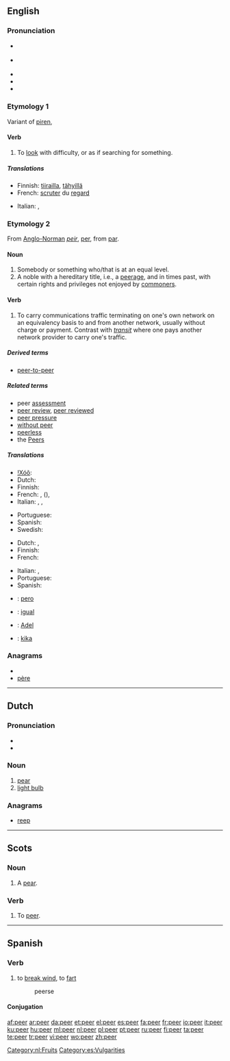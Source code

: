{{wikipedia}}
==English==

===Pronunciation===
* {{IPA|/ˈpiːə/}} {{italbrac|[[RP]]}}
* {{a|US}} {{IPA|/ˈpiːər/}}
* {{audio|en-us-peer.ogg|Audio (US)}}
* {{rhymes|ɪə(r)}}
* {{homophones|pier}}

===Etymology 1===
Variant of [[piren]], {{etyl|enm|en}} {{term|peren}}

====Verb====
{{en-verb}}

# {{intransitive}} To [[look]] with difficulty, or as if searching for something.

=====Translations=====
{{trans-top|to look with difficulty or as if searching}}
* Finnish: [[tiirailla]], [[tähyillä]]
* French: [[scruter]] du [[regard]]
{{trans-mid}}
* Italian: {{t-|it|scrutare}},  {{t+|it|sbirciare}}
{{trans-bottom}}

===Etymology 2===
From [[Anglo-Norman]] ''[[peir]]'', {{etyl|fro}} [[per#Old French|per]], from {{etyl|la}} [[par#Latin|par]].

====Noun====
{{en-noun}}

# Somebody or something who/that is at an equal level.
# A noble with a hereditary title, i.e., a [[peerage]], and in times past, with certain rights and privileges not enjoyed by [[commoner]]s.

====Verb====
{{en-verb}}

# {{Internet}} To carry communications traffic terminating on one's own network on an equivalency basis to and from another network, usually without charge or payment.  Contrast with ''[[transit]]'' where one pays another network provider to carry one's traffic.

=====Derived terms=====
* [[peer-to-peer]]

=====Related terms=====
* peer [[assessment]]
* [[peer review]], [[peer reviewed]]
* [[peer pressure]]
* [[without peer]]
* [[peerless]]
* the [[Peers]]

=====Translations=====
{{trans-top|of equal level}}
* [[!Xóõ]]: {{tø|nmn|!náã}}
* Dutch: {{t-|nl|gelijke|m|f}}
* Finnish: {{t-|fi|vertainen}}
* French: {{t+|fr|pair|m}}, {{t+|fr|pareil|m}} ({{t+|fr|pareille|f}}), {{t+|fr|semblable}}
* Italian: {{t-|it|pari}},  {{t+|it|uguale}},  {{t|it|persona di pari condizione sociale}}
{{trans-mid}}
* Portuguese: {{t+|pt|par|m}}
* Spanish: {{t+|es|par|m}}
* Swedish: {{t+|sv|like}}
{{trans-bottom}}

{{trans-top|noble}}
* Dutch: {{t+|nl|edelman|m}}, {{t-|nl|edele|m}}
* Finnish: {{t-|fi|pääri}}
* French: {{t+|fr|pair|m}}
{{trans-mid}}
* Italian: {{t-|it|pari}},  {{t+|it|nobile}}
* Portuguese: {{t+|pt|par|m}}
* Spanish: {{t+|es|par|m}}
{{trans-bottom}}

{{checktrans-top}}
* {{ttbc|Ido}} : [[pero]]
* {{ttbc|Catalan}}: [[igual]] {{m}}
* {{ttbc|German}}: [[Adel]] {{m}}
* {{ttbc|Swedish}}: [[kika]] {{c}}
{{trans-bottom}}

===Anagrams===
* {{alphagram|eepr}}
* [[père#English|père]]

----

==Dutch==
{{wikipedia|lang=nl}}

===Pronunciation===
* {{audio|Nl-peer.ogg|audio}}
* {{IPA|/ˈpeːr/|lang=nl}}

===Noun===
{{nl-noun|g=f|peren|peertje|dimpl=peertjes}}

# [[pear]]
# [[light bulb]]

===Anagrams===
* [[reep]]

[[Category:nl:Fruits]]

----

==Scots==

===Noun===
{{sco-noun}}

# A [[pear]].

===Verb===
{{sco-verb}}

# To [[peer#English|peer]].

----

==Spanish==

===Verb===
{{es-verb|pe|er|part=peído}}

# to [[break wind]], to [[fart]]
#: peerse

====Conjugation====
{{es-conj-eer|p}}

[[Category:es:Vulgarities]]

[[af:peer]]
[[ar:peer]]
[[da:peer]]
[[et:peer]]
[[el:peer]]
[[es:peer]]
[[fa:peer]]
[[fr:peer]]
[[io:peer]]
[[it:peer]]
[[ku:peer]]
[[hu:peer]]
[[ml:peer]]
[[nl:peer]]
[[pl:peer]]
[[pt:peer]]
[[ru:peer]]
[[fi:peer]]
[[ta:peer]]
[[te:peer]]
[[tr:peer]]
[[vi:peer]]
[[wo:peer]]
[[zh:peer]]